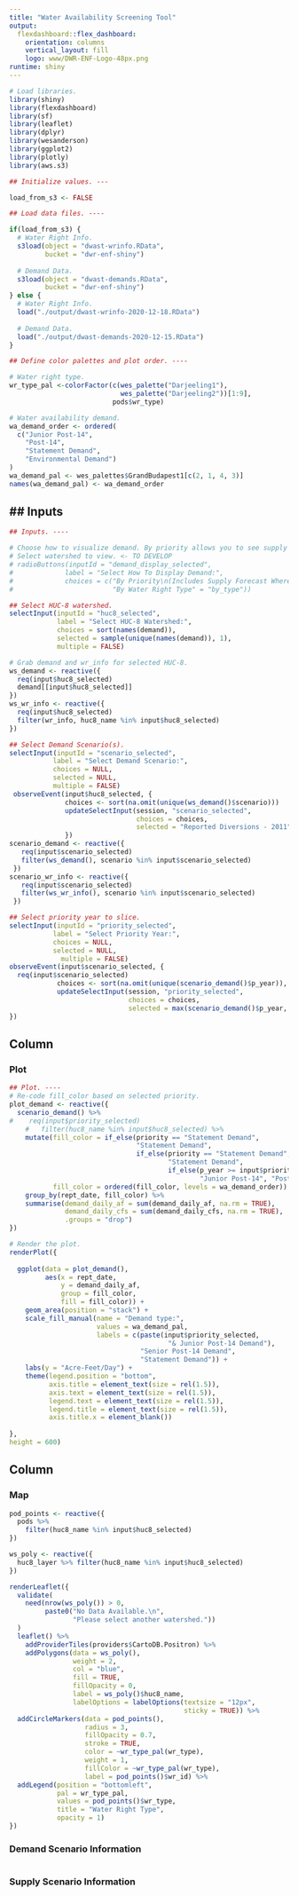 ```yaml
---
title: "Water Availability Screening Tool"
output: 
  flexdashboard::flex_dashboard:
    orientation: columns
    vertical_layout: fill
    logo: www/DWR-ENF-Logo-48px.png
runtime: shiny
---
```


```r

# Load libraries.
library(shiny)
library(flexdashboard)
library(sf)
library(leaflet)
library(dplyr)
library(wesanderson)
library(ggplot2)
library(plotly)
library(aws.s3)

## Initialize values. ---

load_from_s3 <- FALSE

## Load data files. ----

if(load_from_s3) {
  # Water Right Info.
  s3load(object = "dwast-wrinfo.RData",
         bucket = "dwr-enf-shiny")
  
  # Demand Data.
  s3load(object = "dwast-demands.RData",
         bucket = "dwr-enf-shiny")
} else {
  # Water Right Info.
  load("./output/dwast-wrinfo-2020-12-18.RData")
  
  # Demand Data.
  load("./output/dwast-demands-2020-12-15.RData")
}

## Define color palettes and plot order. ----

# Water right type.
wr_type_pal <-colorFactor(c(wes_palette("Darjeeling1"), 
                            wes_palette("Darjeeling2"))[1:9],
                          pods$wr_type)

# Water availability demand.
wa_demand_order <- ordered(
  c("Junior Post-14",
    "Post-14",
    "Statement Demand",
    "Environmental Demand")
)
wa_demand_pal <- wes_palettes$GrandBudapest1[c(2, 1, 4, 3)]
names(wa_demand_pal) <- wa_demand_order

```

## Inputs {.sidebar}
-------------------------------------

```r
## Inputs. ----

# Choose how to visualize demand. By priority allows you to see supply data.
# Select watershed to view. <- TO DEVELOP
# radioButtons(inputId = "demand_display_selected",
#             label = "Select How To Display Demand:",
#             choices = c("By Priority\n(Includes Supply Forecast Where Available)" = "by_priority",
#                         "By Water Right Type" = "by_type"))

## Select HUC-8 watershed.
selectInput(inputId = "huc8_selected",
            label = "Select HUC-8 Watershed:",
            choices = sort(names(demand)),
            selected = sample(unique(names(demand)), 1),
            multiple = FALSE)

# Grab demand and wr_info for selected HUC-8.
ws_demand <- reactive({
  req(input$huc8_selected)
  demand[[input$huc8_selected]]
})
ws_wr_info <- reactive({
  req(input$huc8_selected)
  filter(wr_info, huc8_name %in% input$huc8_selected)
})

## Select Demand Scenario(s).
selectInput(inputId = "scenario_selected",
           label = "Select Demand Scenario:",
           choices = NULL,
           selected = NULL,
           multiple = FALSE)
 observeEvent(input$huc8_selected, {
              choices <- sort(na.omit(unique(ws_demand()$scenario)))
              updateSelectInput(session, "scenario_selected",
                                choices = choices,
                                selected = "Reported Diversions - 2011")
              })
scenario_demand <- reactive({
   req(input$scenario_selected)
   filter(ws_demand(), scenario %in% input$scenario_selected)
 })
scenario_wr_info <- reactive({
   req(input$scenario_selected)
   filter(ws_wr_info(), scenario %in% input$scenario_selected)
 })

## Select priority year to slice.
selectInput(inputId = "priority_selected",
           label = "Select Priority Year:",
           choices = NULL,
           selected = NULL,
             multiple = FALSE)
observeEvent(input$scenario_selected, {
  req(input$scenario_selected)
            choices <- sort(na.omit(unique(scenario_demand()$p_year)), decreasing = TRUE)
            updateSelectInput(session, "priority_selected",
                              choices = choices,
                              selected = max(scenario_demand()$p_year, na.rm = TRUE))
})


```

Column {data-width=600}
-------------------------------------

### Plot
```r
## Plot. ----
# Re-code fill_color based on selected priority.
plot_demand <- reactive({
  scenario_demand() %>% 
#    req(input$priority_selected)
    #   filter(huc8_name %in% input$huc8_selected) %>% 
    mutate(fill_color = if_else(priority == "Statement Demand",
                                "Statement Demand",
                                if_else(priority == "Statement Demand",
                                        "Statement Demand",
                                        if_else(p_year >= input$priority_selected,
                                                "Junior Post-14", "Post-14"))),
           fill_color = ordered(fill_color, levels = wa_demand_order)) %>% 
    group_by(rept_date, fill_color) %>% 
    summarise(demand_daily_af = sum(demand_daily_af, na.rm = TRUE),
              demand_daily_cfs = sum(demand_daily_cfs, na.rm = TRUE),
              .groups = "drop")
})

# Render the plot.
renderPlot({
  
  ggplot(data = plot_demand(),
         aes(x = rept_date,
             y = demand_daily_af,
             group = fill_color,
             fill = fill_color)) +
    geom_area(position = "stack") +
    scale_fill_manual(name = "Demand type:",
                      values = wa_demand_pal,
                      labels = c(paste(input$priority_selected, 
                                        "& Junior Post-14 Demand"),
                                 "Senior Post-14 Demand",
                                 "Statement Demand")) +
    labs(y = "Acre-Feet/Day") +
    theme(legend.position = "bottom",
          axis.title = element_text(size = rel(1.5)),
          axis.text = element_text(size = rel(1.5)),
          legend.text = element_text(size = rel(1.5)),
          legend.title = element_text(size = rel(1.5)),
          axis.title.x = element_blank())
  
},
height = 600)

```

Column {data-width=400}
-------------------------------------

### Map {data-height=500}

```r
pod_points <- reactive({
  pods %>%
    filter(huc8_name %in% input$huc8_selected)
})

ws_poly <- reactive({
  huc8_layer %>% filter(huc8_name %in% input$huc8_selected)
})

renderLeaflet({
  validate(
    need(nrow(ws_poly()) > 0, 
         paste0("No Data Available.\n",
                "Please select another watershed."))
  )
  leaflet() %>%
    addProviderTiles(providers$CartoDB.Positron) %>%
    addPolygons(data = ws_poly(),
                weight = 2,
                col = "blue",
                fill = TRUE,
                fillOpacity = 0,
                label = ws_poly()$huc8_name,
                labelOptions = labelOptions(textsize = "12px",
                                            sticky = TRUE)) %>%
  addCircleMarkers(data = pod_points(),
                   radius = 3,
                   fillOpacity = 0.7,
                   stroke = TRUE,
                   color = ~wr_type_pal(wr_type),
                   weight = 1,
                   fillColor = ~wr_type_pal(wr_type),
                   label = pod_points()$wr_id) %>%
  addLegend(position = "bottomleft",
            pal = wr_type_pal,
            values = pod_points()$wr_type,
            title = "Water Right Type",
            opacity = 1)
})
```   
 
### Demand Scenario Information {data-height=250}
    
```r
```


### Supply Scenario Information {data-height=250}
    
```r
```
